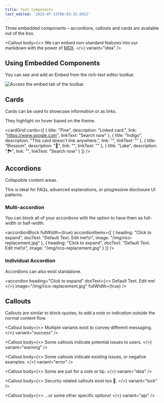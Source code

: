 ```yaml
---
title: Text Components
last_edited: '2025-07-15T06:03:35.691Z'
---
```


Three embedded components – accordions, callouts and cards are available out of the box.

<Callout
  body={<>
    We can embed non-standard features into our markdown with the power of [MDX](https://mdxjs.com/).
  </>}
  variant="idea"
/>

## Using Embedded Components

You can see and add an Embed from the rich-text editor toolbar.

![](</Untitled design (15).png> "Access the embed tab of the toolbar.")

## Cards

Cards can be used to showcase information or as links.

They highlight on hover based on the theme.

<cardGrid
  cards={[
    {
      title: "Pine",
      description: "Linked card.",
      link: "https://www.google.com",
      linkText: "Search now"
    },
    {
      title: "Indigo",
      description: "This card doesn't link anywhere.",
      link: "",
      linkText: ""
    },
    { title: "Blossom", description: "🌸", link: "", linkText: "" },
    { title: "Lake", description: "🏞️", link: "", linkText: "Search now" }
  ]}
/>

## Accordions

Collapsible content areas.

This is ideal for FAQs, advanced explanations, or progressive disclosure UI patterns.

### Multi-accordion

You can block all of your accordions with the option to have them as full-width or half-width.

<accordionBlock
  fullWidth={true}
  accordionItems={[
    {
      heading: "Click to expand",
      docText: "Default Text. Edit me!\n",
      image: "/img/rico-replacement.jpg"
    },
    {
      heading: "Click to expand",
      docText: "Default Text. Edit me!\n",
      image: "/img/rico-replacement.jpg"
    }
  ]}
/>

### Individual Accordion

Accordions can also exist standalone.

<accordion
  heading="Click to expand"
  docText={<>
    Default Text. Edit me!
  </>}
  image="/img/rico-replacement.jpg"
  fullWidth={true}
/>

## Callouts

Callouts are similar to block-quotes, to add a note or indication outside the normal content flow.

<Callout
  body={<>
    Multiple variants exist to convey different messaging.
  </>}
  variant="success"
/>

<Callout
  body={<>
    Some callouts indicate potential issues to users.
  </>}
  variant="warning"
/>

<Callout
  body={<>
    Some callouts indicate existing issues, or negative examples.
  </>}
  variant="error"
/>

<Callout
  body={<>
    Some are just for a note or tip.
  </>}
  variant="idea"
/>

<Callout
  body={<>
    Security related callouts exist too 👮.
  </>}
  variant="lock"
/>

<Callout
  body={<>
    …or some other specific options!
  </>}
  variant="api"
/>
